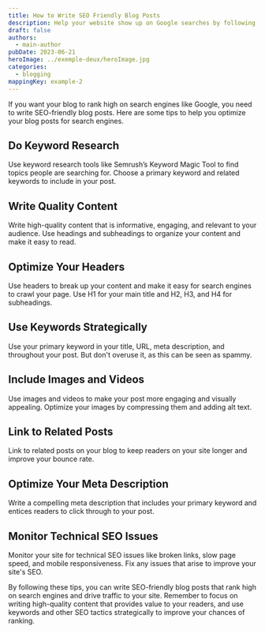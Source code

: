 ```yaml
---
title: How to Write SEO Friendly Blog Posts
description: Help your website show up on Google searches by following some of our SEO tips
draft: false
authors:
  - main-author
pubDate: 2023-06-21
heroImage: ../exemple-deux/heroImage.jpg
categories:
  - blogging
mappingKey: example-2
---
```


If you want your blog to rank high on search engines like Google, you need to write SEO-friendly blog posts. Here are some tips to help you optimize your blog posts for search engines.

## Do Keyword Research

Use keyword research tools like Semrush’s Keyword Magic Tool to find topics people are searching for. Choose a primary keyword and related keywords to include in your post.

## Write Quality Content

Write high-quality content that is informative, engaging, and relevant to your audience. Use headings and subheadings to organize your content and make it easy to read.

## Optimize Your Headers

Use headers to break up your content and make it easy for search engines to crawl your page. Use H1 for your main title and H2, H3, and H4 for subheadings.

## Use Keywords Strategically

Use your primary keyword in your title, URL, meta description, and throughout your post. But don't overuse it, as this can be seen as spammy.

## Include Images and Videos

Use images and videos to make your post more engaging and visually appealing. Optimize your images by compressing them and adding alt text.

## Link to Related Posts

Link to related posts on your blog to keep readers on your site longer and improve your bounce rate.

## Optimize Your Meta Description

Write a compelling meta description that includes your primary keyword and entices readers to click through to your post.

## Monitor Technical SEO Issues

Monitor your site for technical SEO issues like broken links, slow page speed, and mobile responsiveness. Fix any issues that arise to improve your site's SEO.

By following these tips, you can write SEO-friendly blog posts that rank high on search engines and drive traffic to your site. Remember to focus on writing high-quality content that provides value to your readers, and use keywords and other SEO tactics strategically to improve your chances of ranking.
